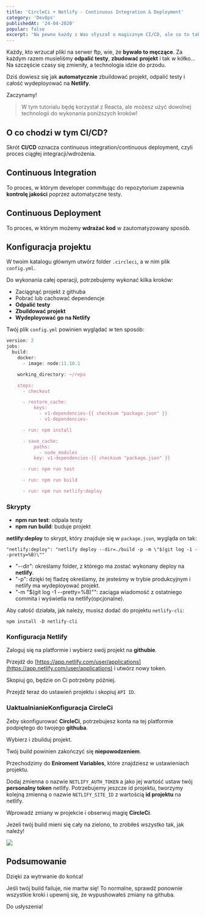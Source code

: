```yaml
---
title: 'CircleCi + Netlify - Continuous Integration & Deployment'
category: 'DevOps'
publishedAt: '24-04-2020'
popular: false
excerpt: 'Na pewno każdy z Was słyszał o magicznym CI/CD, ale co to takiego, z czym się to je i dlaczego zaoszczędzi Ci to mnóstwo czasu?'
---
```


Każdy, kto wrzucał pliki na serwer ftp, wie, że **bywało to męczące**. Za każdym razem musieliśmy **odpalić testy**, **zbudować projekt** i tak w kółko... Na szczęście czasy się zmieniły, a technologia idzie do przodu.

Dziś dowiesz się jak **automatycznie** zbuildować projekt, odpalić testy i całość wydeployować na **Netlify**.

Zaczynamy!

> W tym tutorialu będę korzystał z Reacta, ale możesz użyć dowolnej technologii do wykonania poniższych kroków!

## O co chodzi w tym CI/CD?

Skrót **CI/CD** oznacza continuous integration/continuous deployment, czyli proces ciągłej integracji/wdrożenia.

## Continuous Integration

To proces, w którym developer commitując do repozytorium zapewnia **kontrolę jakości** poprzez automatyczne testy.

## Continuous Deployment

To proces, w którym możemy **wdrażać kod** w zautomatyzowany sposób.

## Konfiguracja projektu

W twoim katalogu głównym utwórz folder `.circleci`, a w nim plik `config.yml`.

Do wykonania całej operacji, potrzebujemy wykonać kilka kroków:

- Zaciągnąć projekt z githuba
- Pobrać lub cachować dependencje
- **Odpalić testy**
- **Zbuildować projekt**
- **Wydeployować go na Netlify**

Twój plik `config.yml` powinien wyglądać w ten sposób:

```js
version: 2
jobs:
  build:
    docker:
      - image: node:11.10.1

    working_directory: ~/repo

    steps:
      - checkout

      - restore_cache:
          keys:
            - v1-dependencies-{{ checksum "package.json" }}
            - v1-dependencies-

      - run: npm install

      - save_cache:
          paths:
            - node_modules
          key: v1-dependencies-{{ checksum "package.json" }}

      - run: npm run test

      - run: npm run build

      - run: npm run netlify:deploy
```

### Skrypty

- **npm run test**: odpala testy
- **npm run build**: buduje projekt

**netlify:deploy** to skrypt, który znajduje się w `package.json`, wygląda on tak:

```
"netlify:deploy": "netlify deploy --dir=./build -p -m \"$(git log -1 --pretty=%B)\""
```

- "--dir": określamy folder, z którego ma zostać wykonany deploy na **netlify**.
- "-p": dzięki tej fladzę określamy, że jesteśmy w trybie produkcyjnym i netlify ma wydeployować projekt.
- "-m \"\$(git log -1 --pretty=%B)\"": zaciąga wiadomość z ostatniego commita i wyświetla na netlify(opcjonalne).

Aby całość działała, jak należy, musisz dodać do projektu `netlify-cli`:

```
npm install -D netlify-cli
```

### Konfiguracja Netlify

Zaloguj się na platformie i wybierz swój projekt na **githubie**.

Przejdź do [https://app.netlify.com/user/applications](https://app.netlify.com/user/applications) i utwórz nowy token.

Skopiuj go, będzie on Ci potrzebny później.

Przejdź teraz do ustawień projektu i skopiuj `API ID`.

### UaktualnianieKonfiguracja CircleCi

Żeby skonfigurować **CircleCi**, potrzebujesz konta na tej platformie podpiętego do twojego **githuba**.

Wybierz i zbuilduj projekt.

Twój build powinien zakończyć się **niepowodzeniem**.

Przechodzimy do **Eniroment Variables**, które znajdziesz w ustawieniach projektu.

Dodaj zmienna o nazwie `NETLIFY_AUTH_TOKEN` a jako jej wartość ustaw twój **personalny token** netlify.
Potrzebujemy jeszcze id projektu, tworzymy kolejną zmienną o nazwie `NETLIFY_SITE_ID` z wartością **id projektu** na netlify.

Wprowadź zmiany w projekcie i obserwuj magię **CircleCi**.

Jeżeli twój build mieni się cały na zielono, to zrobiłeś wszystko tak, jak należy!

![](../images/ci-test.png)

## Podsumowanie

Dzięki za wytrwanie do końca!

Jeśli twój build failuje, nie martw się! To normalne, sprawdź ponownie wszystkie kroki i upewnij się, że wypushowałeś zmiany na githuba.

Do usłyszenia!
